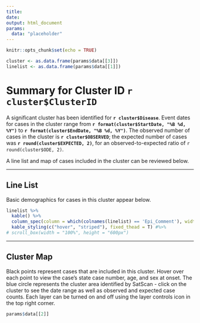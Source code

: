 ```yaml
---
title: 
date: 
output: html_document
params:
  data: "placeholder"
---
```


```r
knitr::opts_chunk$set(echo = TRUE)

cluster <- as.data.frame(params$data[[3]])
linelist <- as.data.frame(params$data[[1]])

```

# Summary for Cluster ID `r cluster$ClusterID`

\newline

A significant cluster has been identified for **`r cluster$Disease`**. Event dates for cases in the cluster range from **`r format(cluster$StartDate, "%B %d, %Y")`** to **`r format(cluster$EndDate, "%B %d, %Y")`**. The observed number of cases in the cluster is **`r cluster$OBSERVED`**; the expected number of cases was **`r round(cluster$EXPECTED, 2)`**, for an observed-to-expected ratio of `r round(cluster$ODE, 2)`. 

\newline

A line list and map of cases included in the cluster can be reviewed below.

\newline

***


## Line List

Basic demographics for cases in this cluster appear below.

```r
linelist %>%
  kable() %>%
  column_spec(column = which(colnames(linelist) == 'Epi_Comment'), width_min = "10cm") %>%
  kable_styling(c("hover", "striped"), fixed_thead = T) #%>%
# scroll_box(width = "100%", height = "600px") 


```

***

## Cluster Map

Black points represent cases that are included in this cluster. Hover over each point to view the case's state case number, age, and sex at onset. The blue circle represents the cluster area identified by SatScan - click on the cluster to see the date range as well as observed and expected case counts. Each layer can be turned on and off using the layer controls icon in the top right corner.

```r
params$data[[2]]
```